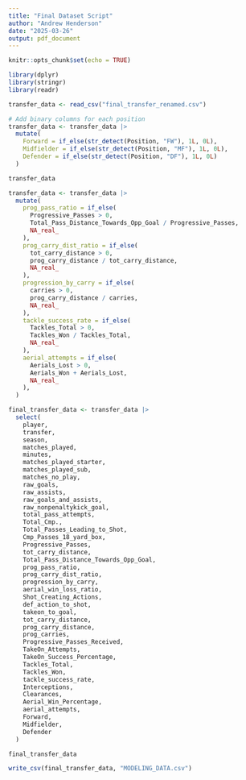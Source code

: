 ```yaml
---
title: "Final Dataset Script"
author: "Andrew Henderson"
date: "2025-03-26"
output: pdf_document
---
```


```r
knitr::opts_chunk$set(echo = TRUE)
```

```r
library(dplyr)
library(stringr)
library(readr)
```


```r
transfer_data <- read_csv("final_transfer_renamed.csv")

# Add binary columns for each position
transfer_data <- transfer_data |>
  mutate(
    Forward = if_else(str_detect(Position, "FW"), 1L, 0L),
    Midfielder = if_else(str_detect(Position, "MF"), 1L, 0L),
    Defender = if_else(str_detect(Position, "DF"), 1L, 0L)
  )

transfer_data
```
```r
transfer_data <- transfer_data |>
  mutate(
    prog_pass_ratio = if_else(
      Progressive_Passes > 0,
      Total_Pass_Distance_Towards_Opp_Goal / Progressive_Passes,
      NA_real_
    ),
    prog_carry_dist_ratio = if_else(
      tot_carry_distance > 0,
      prog_carry_distance / tot_carry_distance,
      NA_real_
    ),
    progression_by_carry = if_else(
      carries > 0,
      prog_carry_distance / carries,
      NA_real_
    ),
    tackle_success_rate = if_else(
      Tackles_Total > 0,
      Tackles_Won / Tackles_Total,
      NA_real_
    ),
    aerial_attempts = if_else(
      Aerials_Lost > 0,
      Aerials_Won + Aerials_Lost,
      NA_real_
    ),
  )
```


```r
final_transfer_data <- transfer_data |>
  select(
    player,
    transfer,
    season,
    matches_played,
    minutes,
    matches_played_starter,
    matches_played_sub,
    matches_no_play,
    raw_goals,
    raw_assists,
    raw_goals_and_assists,
    raw_nonpenaltykick_goal,
    total_pass_attempts,
    Total_Cmp.,
    Total_Passes_Leading_to_Shot,
    Cmp_Passes_18_yard_box,
    Progressive_Passes,
    tot_carry_distance,
    Total_Pass_Distance_Towards_Opp_Goal,
    prog_pass_ratio,
    prog_carry_dist_ratio,
    progression_by_carry,
    aerial_win_loss_ratio,
    Shot_Creating_Actions,
    def_action_to_shot,
    takeon_to_goal,
    tot_carry_distance,
    prog_carry_distance,
    prog_carries,
    Progressive_Passes_Received,
    TakeOn_Attempts,
    TakeOn_Success_Percentage,
    Tackles_Total,
    Tackles_Won,
    tackle_success_rate,
    Interceptions,
    Clearances,
    Aerial_Win_Percentage,
    aerial_attempts,
    Forward,
    Midfielder,
    Defender
  )
```

```r
final_transfer_data
```

```r
write_csv(final_transfer_data, "MODELING_DATA.csv")
```

